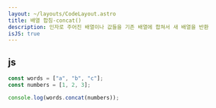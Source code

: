 ```yaml
---
layout: ~/layouts/CodeLayout.astro
title: 배열 합침-concat()
description: 인자로 주어진 배열이나 값들을 기존 배열에 합쳐서 새 배열을 반환
isJS: true
---
```


## js

```js
const words = ["a", "b", "c"];
const numbers = [1, 2, 3];

console.log(words.concat(numbers));
```
